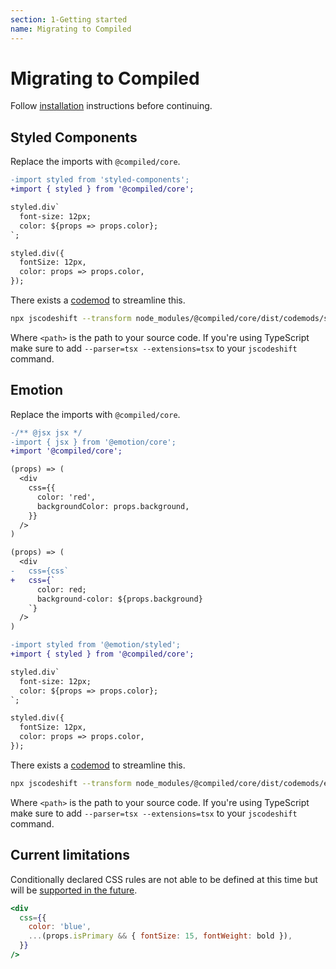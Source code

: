 ```yaml
---
section: 1-Getting started
name: Migrating to Compiled
---
```


# Migrating to Compiled

Follow [installation](/installation) instructions before continuing.

## Styled Components

Replace the imports with `@compiled/core`.

```diff
-import styled from 'styled-components';
+import { styled } from '@compiled/core';

styled.div`
  font-size: 12px;
  color: ${props => props.color};
`;

styled.div({
  fontSize: 12px,
  color: props => props.color,
});
```

There exists a [codemod](https://github.com/facebook/jscodeshift) to streamline this.

```bash
npx jscodeshift --transform node_modules/@compiled/core/dist/codemods/styled-components-to-compiled <path>
```

Where `<path>` is the path to your source code.
If you're using TypeScript make sure to add `--parser=tsx --extensions=tsx` to your `jscodeshift` command.

## Emotion

Replace the imports with `@compiled/core`.

```diff
-/** @jsx jsx */
-import { jsx } from '@emotion/core';
+import '@compiled/core';

(props) => (
  <div
    css={{
      color: 'red',
      backgroundColor: props.background,
    }}
  />
)

(props) => (
  <div
-   css={css`
+   css={`
      color: red;
      background-color: ${props.background}
    `}
  />
)
```

```diff
-import styled from '@emotion/styled';
+import { styled } from '@compiled/core';

styled.div`
  font-size: 12px;
  color: ${props => props.color};
`;

styled.div({
  fontSize: 12px,
  color: props => props.color,
});
```

There exists a [codemod](https://github.com/facebook/jscodeshift) to streamline this.

```bash
npx jscodeshift --transform node_modules/@compiled/core/dist/codemods/emotion-to-compiled <path>
```

Where `<path>` is the path to your source code.
If you're using TypeScript make sure to add `--parser=tsx --extensions=tsx` to your `jscodeshift` command.

## Current limitations

Conditionally declared CSS rules are not able to be defined at this time but will be [supported in the future](https://github.com/atlassian-labs/compiled/issues/278).

```jsx
<div
  css={{
    color: 'blue',
    ...(props.isPrimary && { fontSize: 15, fontWeight: bold }),
  }}
/>
```

